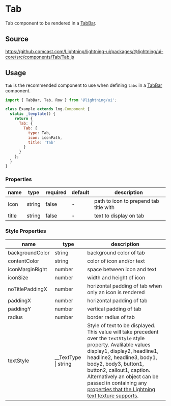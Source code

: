 
# Tab

Tab component to be rendered in a [TabBar](/docs/elements-tabbar--basic).

## Source

https://github.comcast.com/Lightning/lightning-ui/packages/@lightning/ui-core/src/components/Tab/Tab.js

## Usage

`Tab` is the recommended component to use when defining `tabs` in a [TabBar](/docs/elements-tabbar--basic) component.

```js
import { TabBar, Tab, Row } from '@lightning/ui';

class Example extends lng.Component {
  static _template() {
    return {
      Tab: {
        Tab: {
          type: Tab,
          icon: iconPath,
          title: 'Tab'
        }
      }
    };
  }
}
```

<Canvas>
  <Story id="elements-tab--basic" />
</Canvas>

### Properties

| name  | type   | required | default | description                            |
| ----- | ------ | -------- | ------- | -------------------------------------- |
| icon  | string | false    | -       | path to icon to prepend tab title with |
| title | string | false    | -       | text to display on tab                 |

### Style Properties

| name            | type                   | description                                                                                                                                                                                                                                                                                                                                                                                                                                         |
| --------------- | ---------------------- | --------------------------------------------------------------------------------------------------------------------------------------------------------------------------------------------------------------------------------------------------------------------------------------------------------------------------------------------------------------------------------------------------------------------------------------------------- |
| backgroundColor | string                 | background color of tab                                                                                                                                                                                                                                                                                                                                                                                                                             |
| contentColor    | string                 | color of icon and/or text                                                                                                                                                                                                                                                                                                                                                                                                                           |
| iconMarginRight | number                 | space between icon and text                                                                                                                                                                                                                                                                                                                                                                                                                         |
| iconSize        | number                 | width and height of icon                                                                                                                                                                                                                                                                                                                                                                                                                            |
| noTitlePaddingX | number                 | horizontal padding of tab when only an icon is rendered                                                                                                                                                                                                                                                                                                                                                                                             |
| paddingX        | number                 | horizontal padding of tab                                                                                                                                                                                                                                                                                                                                                                                                                           |
| paddingY        | number                 | vertical padding of tab                                                                                                                                                                                                                                                                                                                                                                                                                             |
| radius          | number                 | border radius of tab                                                                                                                                                                                                                                                                                                                                                                                                                                |
| textStyle       | \_\_TextType \| string | Style of text to be displayed. This value will take precedent over the `textStyle` style property. Avalilable values display1, display2, headline1, headline2, headline3, body1, body2, body3, button1, button2, callout1, caption. Alternatively an object can be passed in containing any [properties that the Lightning text texture supports](https://lightningjs.io/docs/#/lightning-core-reference/RenderEngine/Textures/Text?id=properties). |
